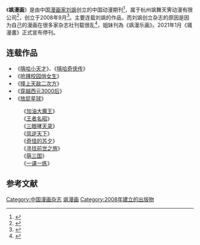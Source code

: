 《'''飒漫画'''》是由中国[[漫画家|漫画家]][[刘飒|刘飒]]创立的中国动漫期刊<ref>{{Cite news|url=http://www.dogame.com.cn/gamerc/new_3238_1.html|title=全国青少年儿童漫画涂鸦大赛征稿启事|language=zh-cn|publisher=游戏兵工厂|author=|date=2012年12月4日|accessdate=2015-05-28|archive-date=2015-05-28|archive-url=https://web.archive.org/web/20150528182956/http://www.dogame.com.cn/gamerc/new_3238_1.html|dead-url=no}}</ref>，属于杭州飒舞天霁动漫有限公司<ref>{{Cite news|url=http://news.sina.com.cn/m/2015-04-07/162131689436.shtml|title=知音漫客母公司上市再遇挫，中国漫威在何方？知音传媒知音漫客上市|language=zh-cn|publisher=_新浪新闻|author=|date=2015年4月7日|accessdate=2015-06-13|archive-date=2016-03-04|archive-url=https://web.archive.org/web/20160304133218/http://news.sina.com.cn/m/2015-04-07/162131689436.shtml|dead-url=no}}</ref>，创立于2008年9月<ref>{{Cite news|url=http://www.chuban.cc/cm/qk/tj/201206/t20120618_123710.html|title=近5年国内动漫期刊生存状况|language=zh-cn|publisher=中国网|author=刘东杰|date=2012年6月18日|accessdate=2015-05-28|archive-url=https://web.archive.org/web/20150528181442/http://www.chuban.cc/cm/qk/tj/201206/t20120618_123710.html|archive-date=2015-05-28|dead-url=yes}}</ref>。主要连载刘飒的作品，而刘飒创立杂志的原因是因为自己的漫画在很多家杂志社刊载很乱<ref>{{Cite news|url=http://www.gamersky.com/news/201308/289570_3.shtml|title=不输《火影忍者》《海贼王》之流！40部国优秀国漫等您品鉴|language=zh-cn|publisher=|author=|date=2013-08-12|accessdate=2015-05-28|archive-date=2016-03-04|archive-url=https://web.archive.org/web/20160304133206/http://www.gamersky.com/news/201308/289570_3.shtml|dead-url=no}}</ref>，姐妹刊為《飒漫乐画》。2021年1月《颯漫畫》正式宣布停刊。

==连载作品==
*《[[嘻哈小天才|嘻哈小天才]]》、《[[嘻哈奇侠传|嘻哈奇侠传]]》
*《[[呛辣校园俏女生|呛辣校园俏女生]]》
*《[[撞上天敌二次方|撞上天敌二次方]]》
*《[[穿越西元3000后|穿越西元3000后]]》
*《[[放屁星球|放屁星球]]》
:《[[加油大魔王|加油大魔王]]》
:《[[王者名昭|王者名昭]]》
:《[[三眼哮天录|三眼哮天录]]》
:《[[凤逆天下|凤逆天下]]》
:《[[奇怪的苏夕|奇怪的苏夕]]》
:《[[寻找前世之旅|寻找前世之旅]]》
:《[[萌三国|萌三国]]》
:《[[一课一练_(小说)|一课一练]]》
== 参考文献 ==
{{Reflist}}

[[Category:中国漫画杂志|Category:中国漫画杂志]]
[[Category:飒漫画|]]
[[Category:2008年建立的出版物|Category:2008年建立的出版物]]